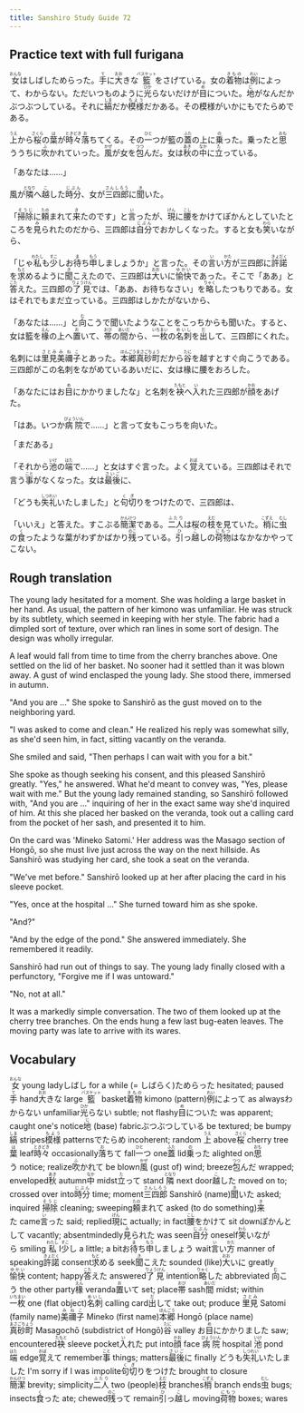 ```yaml
---
title: Sanshiro Study Guide 72
---
```


## Practice text with full furigana

<p>
<ruby><rb>女</rb><rt>おんな</rt></ruby>はしばしためらった。<ruby><rb>手</rb><rt>て</rt></ruby>に<ruby><rb>大</rb><rt>おお</rt></ruby>きな<ruby><rb>籃</rb><rt>バスケット</rt></ruby>をさげている。女の<ruby><rb>着物</rb><rt>きもの</rt></ruby>は<ruby><rb>例</rb><rt>れい</rt></ruby>によって、わからない。ただいつものように<ruby><rb>光</rb><rt>ひか</rt></ruby>らないだけが<ruby><rb>目</rb><rt>め</rt></ruby>についた。<ruby><rb>地</rb><rt>じ</rt></ruby>がなんだかぶつぶつしている。それに<ruby><rb>縞</rb><rt>しま</rt></ruby>だか<ruby><rb>模様</rb><rt>もよう</rt></ruby>だかある。その模様がいかにもでたらめである。
</p>

<p>
<ruby><rb>上</rb><rt>うえ</rt></ruby>から<ruby><rb>桜</rb><rt>さくら</rt></ruby>の<ruby><rb>葉</rb><rt>は</rt></ruby>が<ruby><rb>時々</rb><rt>ときどき</rt></ruby><ruby><rb>落</rb><rt>お</rt></ruby>ちてくる。その<ruby><rb>一</rb><rt>ひと</rt></ruby>つが籃の<ruby><rb>蓋</rb><rt>ふた</rt></ruby>の上に<ruby><rb>乗</rb><rt>の</rt></ruby>った。乗ったと<ruby><rb>思</rb><rt>おも</rt></ruby>ううちに<ruby><rb>吹</rb><rt>ふ</rt></ruby>かれていった。<ruby><rb>風</rb><rt>かぜ</rt></ruby>が女を<ruby><rb>包</rb><rt>つつ</rt></ruby>んだ。女は<ruby><rb>秋</rb><rt>あき</rt></ruby>の<ruby><rb>中</rb><rt>なか</rt></ruby>に<ruby><rb>立</rb><rt>た</rt></ruby>っている。
</p>

「あなたは……」

<p>
風が<ruby><rb>隣</rb><rt>となり</rt></ruby>へ<ruby><rb>越</rb><rt>こ</rt></ruby>した<ruby><rb>時分</rb><rt>じぶん</rt></ruby>、女が<ruby><rb>三四郎</rb><rt>さんしろう</rt></ruby>に<ruby><rb>聞</rb><rt>き</rt></ruby>いた。
</p>

<p>
「<ruby><rb>掃除</rb><rt>そうじ</rt></ruby>に<ruby><rb>頼</rb><rt>たの</rt></ruby>まれて<ruby><rb>来</rb><rt>き</rt></ruby>たのです」と<ruby><rb>言</rb><rt>い</rt></ruby>ったが、<ruby><rb>現</rb><rt>げん</rt></ruby>に<ruby><rb>腰</rb><rt>こし</rt></ruby>をかけてぽかんとしていたところを<ruby><rb>見</rb><rt>み</rt></ruby>られたのだから、三四郎は<ruby><rb>自分</rb><rt>じぶん</rt></ruby>でおかしくなった。すると女も<ruby><rb>笑</rb><rt>わら</rt></ruby>いながら、
</p>

<p>
「じゃ<ruby><rb>私</rb><rt>わたし</rt></ruby>も<ruby><rb>少</rb><rt>すこ</rt></ruby>しお<ruby><rb>待</rb><rt>ま</rt></ruby>ち<ruby><rb>申</rb><rt>もう</rt></ruby>しましょうか」と言った。その<ruby><rb>言</rb><rt>い</rt></ruby>い<ruby><rb>方</rb><rt>かた</rt></ruby>が三四郎に<ruby><rb>許諾</rb><rt>きょだく</rt></ruby>を<ruby><rb>求</rb><rt>もと</rt></ruby>めるように<ruby><rb>聞</rb><rt>き</rt></ruby>こえたので、三四郎は<ruby><rb>大</rb><rt>おお</rt></ruby>いに<ruby><rb>愉快</rb><rt>ゆかい</rt></ruby>であった。そこで「ああ」と<ruby><rb>答</rb><rt>こた</rt></ruby>えた。三四郎の<ruby><rb>了見</rb><rt>りょうけん</rt></ruby>では、「ああ、お待ちなさい」を<ruby><rb>略</rb><rt>りゃく</rt></ruby>したつもりである。女はそれでもまだ立っている。三四郎はしかたがないから、
</p>

<p>
「あなたは……」と<ruby><rb>向</rb><rt>む</rt></ruby>こうで聞いたようなことをこっちからも聞いた。すると、女は籃を<ruby><rb>椽</rb><rt>えん</rt></ruby>の上へ<ruby><rb>置</rb><rt>お</rt></ruby>いて、<ruby><rb>帯</rb><rt>おび</rt></ruby>の<ruby><rb>間</rb><rt>あいだ</rt></ruby>から、<ruby><rb>一枚</rb><rt>いちまい</rt></ruby>の<ruby><rb>名刺</rb><rt>めいし</rt></ruby>を<ruby><rb>出</rb><rt>だ</rt></ruby>して、三四郎にくれた。
</p>

<p>
名刺には<ruby><rb>里見</rb><rt>さとみ</rt></ruby><ruby><rb>美禰子</rb><rt>みねこ</rt></ruby>とあった。<ruby><rb>本郷</rb><rt>ほんごう</rt></ruby><ruby><rb>真砂町</rb><rt>まさごちょう</rt></ruby>だから<ruby><rb>谷</rb><rt>たに</rt></ruby>を越すとすぐ向こうである。三四郎がこの名刺をながめているあいだに、女は椽に腰をおろした。
</p>

<p>
「あなたにはお<ruby><rb>目</rb><rt>め</rt></ruby>にかかりましたな」と名刺を<ruby><rb>袂</rb><rt>たもと</rt></ruby>へ<ruby><rb>入</rb><rt>い</rt></ruby>れた三四郎が<ruby><rb>顔</rb><rt>かお</rt></ruby>をあげた。
</p>

<p>
「はあ。いつか<ruby><rb>病院</rb><rt>びょういん</rt></ruby>で……」と言って女もこっちを向いた。
</p>

「まだある」

<p>
「それから<ruby><rb>池</rb><rt>いけ</rt></ruby>の<ruby><rb>端</rb><rt>はた</rt></ruby>で……」と女はすぐ言った。よく<ruby><rb>覚</rb><rt>おぼ</rt></ruby>えている。三四郎はそれで言う<ruby><rb>事</rb><rt>こと</rt></ruby>がなくなった。女は<ruby><rb>最後</rb><rt>さいご</rt></ruby>に、
</p>

<p>
「どうも<ruby><rb>失礼</rb><rt>しつれい</rt></ruby>いたしました」と<ruby><rb>句切</rb><rt>くぎ</rt></ruby>りをつけたので、三四郎は、
</p>

<p>
「いいえ」と答えた。すこぶる<ruby><rb>簡潔</rb><rt>かんけつ</rt></ruby>である。<ruby><rb>二人</rb><rt>ふたり</rt></ruby>は桜の<ruby><rb>枝</rb><rt>えだ</rt></ruby>を見ていた。<ruby><rb>梢</rb><rt>こずえ</rt></ruby>に<ruby><rb>虫</rb><rt>むし</rt></ruby>の<ruby><rb>食</rb><rt>く</rt></ruby>ったような葉がわずかばかり<ruby><rb>残</rb><rt>のこ</rt></ruby>っている。<ruby><rb>引</rb><rt>ひ</rt></ruby>っ<ruby><rb>越</rb><rt>こ</rt></ruby>しの<ruby><rb>荷物</rb><rt>にもつ</rt></ruby>はなかなかやってこない。
</p>


## Rough translation

The young lady hesitated for a moment. She was holding a large basket in her hand. As usual, the pattern of her kimono was unfamiliar. He was struck by its subtlety, which seemed in keeping with her style. The fabric had a dimpled sort of texture, over which ran lines in some sort of design. The design was wholly irregular.

A leaf would fall from time to time from the cherry branches above. One settled on the lid of her basket. No sooner had it settled than it was blown away. A gust of wind enclasped the young lady. She stood there, immersed in autumn.

"And you are ..." She spoke to Sanshirō as the gust moved on to the neighboring yard.

"I was asked to come and clean." He realized his reply was somewhat silly, as she'd seen him, in fact, sitting vacantly on the veranda.

She smiled and said, "Then perhaps I can wait with you for a bit."

She spoke as though seeking his consent, and this pleased Sanshirō greatly. "Yes," he answered. What he'd meant to convey was, "Yes, please wait with me." But the young lady remained standing, so Sanshirō followed with, "And you are ..." inquiring of her in the exact same way she'd inquired of him. At this she placed her basked on the veranda, took out a calling card from the pocket of her sash, and presented it to him.

On the card was 'Mineko Satomi.' Her address was the Masago section of Hongō, so she must live just across the way on the next hillside. As Sanshirō was studying her card, she took a seat on the veranda.

"We've met before." Sanshirō looked up at her after placing the card in his sleeve pocket.

"Yes, once at the hospital ..." She turned toward him as she spoke.

"And?"

"And by the edge of the pond." She answered immediately. She remembered it readily.

Sanshirō had run out of things to say. The young lady finally closed with a perfunctory, "Forgive me if I was untoward."

"No, not at all."

It was a markedly simple conversation. The two of them looked up at the cherry tree branches. On the ends hung a few last bug-eaten leaves. The moving party was late to arrive with its wares.          


## Vocabulary

<p>
<span class="vocabstudy"><ruby><rb>女</rb><rt>おんな</rt></ruby>&nbsp;young lady</span><span class="vocabstudy">しばし&nbsp;for a while (= しばらく)</span><span class="vocabstudy">ためらった&nbsp;hesitated; paused</span><span class="vocabstudy"><ruby><rb>手</rb><rt>て</rt></ruby>&nbsp;hand</span><span class="vocabstudy"><ruby><rb>大</rb><rt>おお</rt></ruby>きな&nbsp;large</span><span class="vocabstudy"><ruby><rb>籃</rb><rt>バスケット</rt></ruby>&nbsp;basket</span><span class="vocabstudy"><ruby><rb>着物</rb><rt>きもの</rt></ruby>&nbsp;kimono (pattern)</span><span class="vocabstudy"><ruby><rb>例</rb><rt>れい</rt></ruby>によって&nbsp;as always</span><span class="vocabstudy">わからない&nbsp;unfamiliar</span><span class="vocabstudy"><ruby><rb>光</rb><rt>ひか</rt></ruby>らない&nbsp;subtle; not flashy</span><span class="vocabstudy"><ruby><rb>目</rb><rt>め</rt></ruby>についた&nbsp;was apparent; caught one's notice</span><span class="vocabstudy"><ruby><rb>地</rb><rt>じ</rt></ruby>&nbsp;(base) fabric</span><span class="vocabstudy">ぶつぶつしている&nbsp;be textured; be bumpy</span><span class="vocabstudy"><ruby><rb>縞</rb><rt>しま</rt></ruby>&nbsp;stripes</span><span class="vocabstudy"><ruby><rb>模様</rb><rt>もよう</rt></ruby>&nbsp;patterns</span><span class="vocabstudy">でたらめ&nbsp;incoherent; random</span>
<span class="vocabstudy"><ruby><rb>上</rb><rt>うえ</rt></ruby>&nbsp;above</span><span class="vocabstudy"><ruby><rb>桜</rb><rt>さくら</rt></ruby>&nbsp;cherry tree</span><span class="vocabstudy"><ruby><rb>葉</rb><rt>は</rt></ruby>&nbsp;leaf</span><span class="vocabstudy"><ruby><rb>時々</rb><rt>ときどき</rt></ruby>&nbsp;occasionally</span><span class="vocabstudy"><ruby><rb>落</rb><rt>お</rt></ruby>ちて&nbsp;fall</span><span class="vocabstudy"><ruby><rb>一</rb><rt>ひと</rt></ruby>つ&nbsp;one</span><span class="vocabstudy"><ruby><rb>蓋</rb><rt>ふた</rt></ruby>&nbsp;lid</span><span class="vocabstudy"><ruby><rb>乗</rb><rt>の</rt></ruby>った&nbsp;alighted on</span><span class="vocabstudy"><ruby><rb>思</rb><rt>おも</rt></ruby>う&nbsp;notice; realize</span><span class="vocabstudy"><ruby><rb>吹</rb><rt>ふ</rt></ruby>かれて&nbsp;be blown</span><span class="vocabstudy"><ruby><rb>風</rb><rt>かぜ</rt></ruby>&nbsp;(gust of) wind; breeze</span><span class="vocabstudy"><ruby><rb>包</rb><rt>つつ</rt></ruby>んだ&nbsp;wrapped; enveloped</span><span class="vocabstudy"><ruby><rb>秋</rb><rt>あき</rt></ruby>&nbsp;autumn</span><span class="vocabstudy"><ruby><rb>中</rb><rt>なか</rt></ruby>&nbsp;midst</span><span class="vocabstudy"><ruby><rb>立</rb><rt>た</rt></ruby>って&nbsp;stand</span>
<span class="vocabstudy"><ruby><rb>隣</rb><rt>となり</rt></ruby>&nbsp;next door</span><span class="vocabstudy"><ruby><rb>越</rb><rt>こ</rt></ruby>した&nbsp;moved on to; crossed over into</span><span class="vocabstudy"><ruby><rb>時分</rb><rt>じぶん</rt></ruby>&nbsp;time; moment</span><span class="vocabstudy"><ruby><rb>三四郎</rb><rt>さんしろう</rt></ruby>&nbsp;Sanshirō (name)</span><span class="vocabstudy"><ruby><rb>聞</rb><rt>き</rt></ruby>いた&nbsp;asked; inquired</span>
<span class="vocabstudy"><ruby><rb>掃除</rb><rt>そうじ</rt></ruby>&nbsp;cleaning; sweeping</span><span class="vocabstudy"><ruby><rb>頼</rb><rt>たの</rt></ruby>まれて&nbsp;asked (to do something)</span><span class="vocabstudy"><ruby><rb>来</rb><rt>き</rt></ruby>た&nbsp;came</span><span class="vocabstudy"><ruby><rb>言</rb><rt>い</rt></ruby>った&nbsp;said; replied</span><span class="vocabstudy"><ruby><rb>現</rb><rt>げん</rt></ruby>に&nbsp;actually; in fact</span><span class="vocabstudy"><ruby><rb>腰</rb><rt>こし</rt></ruby>をかけて&nbsp;sit down</span><span class="vocabstudy">ぽかんとして&nbsp;vacantly; absentmindedly</span><span class="vocabstudy"><ruby><rb>見</rb><rt>み</rt></ruby>られた&nbsp;was seen</span><span class="vocabstudy"><ruby><rb>自分</rb><rt>じぶん</rt></ruby>&nbsp;oneself</span><span class="vocabstudy"><ruby><rb>笑</rb><rt>わら</rt></ruby>いながら&nbsp;smiling</span>
<span class="vocabstudy"><ruby><rb>私</rb><rt>わたし</rt></ruby>&nbsp;I</span><span class="vocabstudy"><ruby><rb>少</rb><rt>すこ</rt></ruby>し&nbsp;a little; a bit</span><span class="vocabstudy">お<ruby><rb>待</rb><rt>ま</rt></ruby>ち<ruby><rb>申</rb><rt>もう</rt></ruby>しましょう&nbsp;wait</span><span class="vocabstudy"><ruby><rb>言</rb><rt>い</rt></ruby>い<ruby><rb>方</rb><rt>かた</rt></ruby>&nbsp;manner of speaking</span><span class="vocabstudy"><ruby><rb>許諾</rb><rt>きょだく</rt></ruby>&nbsp;consent</span><span class="vocabstudy"><ruby><rb>求</rb><rt>もと</rt></ruby>める&nbsp;seek</span><span class="vocabstudy"><ruby><rb>聞</rb><rt>き</rt></ruby>こえた&nbsp;sounded (like)</span><span class="vocabstudy"><ruby><rb>大</rb><rt>おお</rt></ruby>いに&nbsp;greatly</span><span class="vocabstudy"><ruby><rb>愉快</rb><rt>ゆかい</rt></ruby>&nbsp;content; happy</span><span class="vocabstudy"><ruby><rb>答</rb><rt>こた</rt></ruby>えた&nbsp;answered</span><span class="vocabstudy"><ruby><rb>了見</rb><rt>りょうけん</rt></ruby>&nbsp;intention</span><span class="vocabstudy"><ruby><rb>略</rb><rt>りゃく</rt></ruby>した&nbsp;abbreviated</span>
<span class="vocabstudy"><ruby><rb>向</rb><rt>む</rt></ruby>こう&nbsp;the other party</span><span class="vocabstudy"><ruby><rb>椽</rb><rt>えん</rt></ruby>&nbsp;veranda</span><span class="vocabstudy"><ruby><rb>置</rb><rt>お</rt></ruby>いて&nbsp;set; place</span><span class="vocabstudy"><ruby><rb>帯</rb><rt>おび</rt></ruby>&nbsp;sash</span><span class="vocabstudy"><ruby><rb>間</rb><rt>あいだ</rt></ruby>&nbsp;midst; within</span><span class="vocabstudy"><ruby><rb>一枚</rb><rt>いちまい</rt></ruby>&nbsp;one (flat object)</span><span class="vocabstudy"><ruby><rb>名刺</rb><rt>めいし</rt></ruby>&nbsp;calling card</span><span class="vocabstudy"><ruby><rb>出</rb><rt>だ</rt></ruby>して&nbsp;take out; produce</span>
<span class="vocabstudy"><ruby><rb>里見</rb><rt>さとみ</rt></ruby>&nbsp;Satomi (family name)</span><span class="vocabstudy"><ruby><rb>美禰子</rb><rt>みねこ</rt></ruby>&nbsp;Mineko (first name)</span><span class="vocabstudy"><ruby><rb>本郷</rb><rt>ほんごう</rt></ruby>&nbsp;Hongō (place name)</span><span class="vocabstudy"><ruby><rb>真砂町</rb><rt>まさごちょう</rt></ruby>&nbsp;Masagochō (subdistrict of Hongō)</span><span class="vocabstudy"><ruby><rb>谷</rb><rt>たに</rt></ruby>&nbsp;valley</span>
<span class="vocabstudy">お<ruby><rb>目</rb><rt>め</rt></ruby>にかかりました&nbsp;saw; encountered</span><span class="vocabstudy"><ruby><rb>袂</rb><rt>たもと</rt></ruby>&nbsp;sleeve pocket</span><span class="vocabstudy"><ruby><rb>入</rb><rt>い</rt></ruby>れた&nbsp;put into</span><span class="vocabstudy"><ruby><rb>顔</rb><rt>かお</rt></ruby>&nbsp;face</span>
<span class="vocabstudy"><ruby><rb>病院</rb><rt>びょういん</rt></ruby>&nbsp;hospital</span>
<span class="vocabstudy"><ruby><rb>池</rb><rt>いけ</rt></ruby>&nbsp;pond</span><span class="vocabstudy"><ruby><rb>端</rb><rt>はた</rt></ruby>&nbsp;edge</span><span class="vocabstudy"><ruby><rb>覚</rb><rt>おぼ</rt></ruby>えて&nbsp;remember</span><span class="vocabstudy"><ruby><rb>事</rb><rt>こと</rt></ruby>&nbsp;things; matters</span><span class="vocabstudy"><ruby><rb>最後</rb><rt>さいご</rt></ruby>に&nbsp;finally</span>
<span class="vocabstudy">どうも<ruby><rb>失礼</rb><rt>しつれい</rt></ruby>いたしました&nbsp;I'm sorry if I was impolite</span><span class="vocabstudy"><ruby><rb>句切</rb><rt>くぎ</rt></ruby>りをつけた&nbsp;brought to closure</span>
<span class="vocabstudy"><ruby><rb>簡潔</rb><rt>かんけつ</rt></ruby>&nbsp;brevity; simplicity</span><span class="vocabstudy"><ruby><rb>二人</rb><rt>ふたり</rt></ruby>&nbsp;two (people)</span><span class="vocabstudy"><ruby><rb>枝</rb><rt>えだ</rt></ruby>&nbsp;branches</span><span class="vocabstudy"><ruby><rb>梢</rb><rt>こずえ</rt></ruby>&nbsp;branch ends</span><span class="vocabstudy"><ruby><rb>虫</rb><rt>むし</rt></ruby>&nbsp;bugs; insects</span><span class="vocabstudy"><ruby><rb>食</rb><rt>く</rt></ruby>った&nbsp;ate; chewed</span><span class="vocabstudy"><ruby><rb>残</rb><rt>のこ</rt></ruby>って&nbsp;remain</span><span class="vocabstudy"><ruby><rb>引</rb><rt>ひ</rt></ruby>っ<ruby><rb>越</rb><rt>こ</rt></ruby>し&nbsp;moving</span><span class="vocabstudy"><ruby><rb>荷物</rb><rt>にもつ</rt></ruby>&nbsp;boxes; wares</span>
</p>
